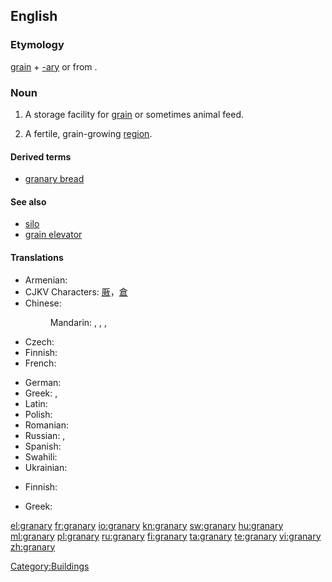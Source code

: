 {{wikipedia}}
==English==

===Etymology===
[[grain]] + [[-ary]] or from {{etyl|la}} {{term|granarium|grānārium|lang=la}}.

===Noun===
{{en-noun|granaries|pl2=granarys}}

# {{agriculture}} A storage facility for [[grain]] or sometimes animal feed.
# {{figurative}} A fertile, grain-growing [[region]].

====Derived terms====
* [[granary bread]]

====See also====
* [[silo]]
* [[grain elevator]]

====Translations====
{{trans-top|storage facility}}
* Armenian: {{t+|hy|ամբար|tr=ambar}}
* CJKV Characters: [[厫]]，[[倉]]
* Chinese:
*: Mandarin: {{t-|cmn|筒倉|sc=Hani}}, {{t-|cmn|筒仓|tr=tǒngcāng|sc=Hani}}, {{t-|cmn|糧倉|sc=Hani}}, {{t-|cmn|粮仓|tr=liángcāng|sc=Hani}}
* Czech: {{t-|cs|sýpka|f}}
* Finnish: {{t-|fi|aitta}}
* French: {{t+|fr|grenier|m}}
{{trans-mid}}
* German: {{t|de|Kornhaus|n}}
* Greek: {{t+|el|σιταποθήκη|m|tr=sitapothíki}}, {{t+|el|σιτοβολώνας|m|tr=sitovolónas}}
* Latin: {{t|la|granarium}}
* Polish: {{t+|pl|spichlerz|m}}
* Romanian: {{t|ro|grânar}}
* Russian: {{t+|ru|амбар}},  {{t|ru|житница}}
* Spanish: {{t+|es|granero|m}}
* Swahili: {{t+|sw|ghala|xs=Swahili}}
* Ukrainian: {{t-|uk|шпіхлір|xs=Ukrainian}}
{{trans-bottom}}

{{trans-top|a fertile, grain-growing region}}
* Finnish: {{t-|fi|vilja-aitta}}
{{trans-mid}}
* Greek: {{t+|el|σιτοβολώνας|m|tr=sitovolónas}}
{{trans-bottom}}

[[Category:Buildings]]

[[el:granary]]
[[fr:granary]]
[[io:granary]]
[[kn:granary]]
[[sw:granary]]
[[hu:granary]]
[[ml:granary]]
[[pl:granary]]
[[ru:granary]]
[[fi:granary]]
[[ta:granary]]
[[te:granary]]
[[vi:granary]]
[[zh:granary]]